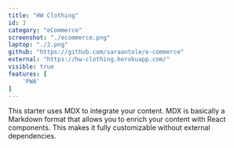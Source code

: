 ```yaml
---
title: "HW Clothing"
id: 3
category: "eCommerce"
screenshot: "./ecommerce.png"
laptop: "./2.png"
github: "https://github.com/saraantole/e-commerce"
external: "https://hw-clothing.herokuapp.com/"
visible: true
features: [
    'PWA'
]
---
```


This starter uses MDX to integrate your content. MDX is basically a Markdown format that allows you to enrich your content with React components. This makes it fully customizable without external dependencies.
